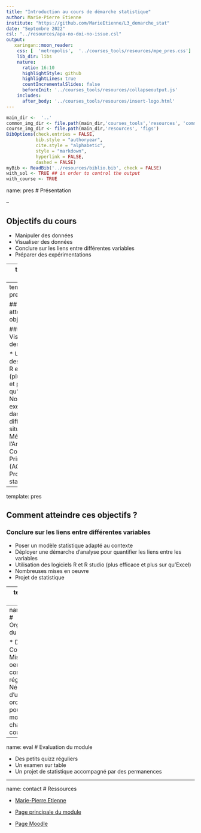 ```yaml
---
title: "Introduction au cours de démarche statistique"
author: Marie-Pierre Etienne
institute: "https://github.com/MarieEtienne/L3_demarche_stat"
date: "Septembre 2022"
csl: "../resources/apa-no-doi-no-issue.csl"
output:
   xaringan::moon_reader:
    css: [  'metropolis',  '../courses_tools/resources/mpe_pres.css']
    lib_dir: libs
    nature:
      ratio: 16:10
      highlightStyle: github
      highlightLines: true
      countIncrementalSlides: false
      beforeInit: '../courses_tools/resources/collapseoutput.js'
    includes:
      after_body: '../courses_tools/resources/insert-logo.html'
---
```




```r
main_dir <-  '..'
common_img_dir <- file.path(main_dir,'courses_tools','resources', 'common_figs')
course_img_dir <- file.path(main_dir,'resources', 'figs')
BibOptions(check.entries = FALSE,
           bib.style = "authoryear",
           cite.style = "alphabetic",
           style = "markdown",
           hyperlink = FALSE,
           dashed = FALSE)
myBib <- ReadBib('../resources/biblio.bib', check = FALSE)
with_sol <- TRUE ## in order to control the output
with_course <- TRUE
```

name: pres
# Présentation

--

## Objectifs du cours 
* Manipuler des données 
* Visualiser des données
* Conclure sur les liens entre différentes variables 
* Préparer des expérimentations

---
template: pres

## Comment atteindre ces objectifs ?

### Manipuler des des données 

* Utilisation des logiciels R et R studio (plus efficace et plus sur qu'Excel)
* Nombreuses mises en oeuvre
* Projet de statistique


---
template: pres

## Comment atteindre ces objectifs ?

### Visualiser des données 

* Utilisation des logiciels R et R studio (plus efficace et plus sur qu'Excel)
* Nombreux exemples dans différentes situations
* Méthode de l'Analyse en Composantes Principales (ACP)
* Projet de statistique


---
template: pres

## Comment atteindre ces objectifs ?

### Conclure sur les liens entre différentes variables 

* Poser un modèle statistique adapté au contexte
* Déployer une démarche d'analyse pour quantifier les liens entre les variables
* Utilisation des logiciels R et R studio (plus efficace et plus sur qu'Excel)
* Nombreuses mises en oeuvre
* Projet de statistique

---
template: pres

## Comment atteindre ces objectifs ?

### Préparer des expérimentations

* Prendre en compte les analyses futures au moment de mettre en place une expérimentation
* Optimiser les expérimentations pour en tirer un maximum d'information 
* Nombreux exemples
* **Projet de statistique**

---
name: orga
# Organisation du module

* Des Cours/TD 
* Mise en oeuvre concrète régulière
* Nécessité d'un ordinateur pour 2 au moins à chaque cours


---
name: eval
# Evaluation du module

* Des petits quizz réguliers 
* Un examen sur table 
* Un projet de statistique accompagné par des permanences

---
name: contact
# Ressources

* [Marie-Pierre Etienne](mailto:metienne@agrocampus-ouest.fr)

* [Page principale du module ](MarieEtienne.github.io/Demarche_stat)

* [Page Moodle]()

